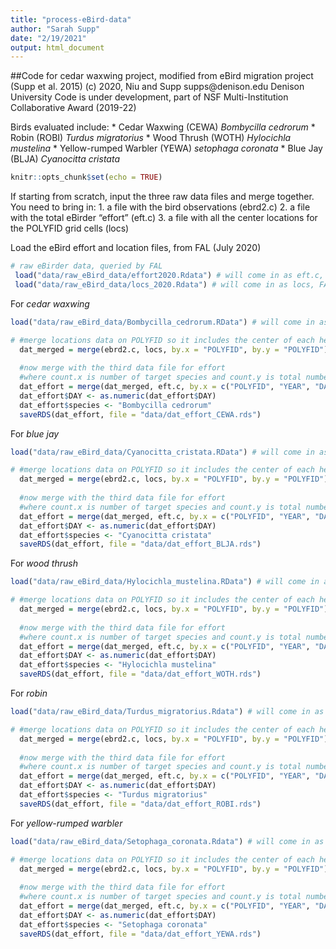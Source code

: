 ```yaml
---
title: "process-eBird-data"
author: "Sarah Supp"
date: "2/19/2021"
output: html_document
---
```


##Code for cedar waxwing project, modified from eBird migration project (Supp et al. 2015)
(c) 2020, Niu and Supp
supps@denison.edu
Denison University
Code is under development, part of NSF Multi-Institution Collaborative Award (2019-22)

Birds evaluated include: 
* Cedar Waxwing (CEWA) _Bombycilla cedrorum_
* Robin (ROBI) _Turdus migratorius_
* Wood Thrush (WOTH) _Hylocichla mustelina_
* Yellow-rumped Warbler (YEWA) _setophaga coronata_
* Blue Jay (BLJA) _Cyanocitta cristata_


```r
knitr::opts_chunk$set(echo = TRUE)
```

If starting from scratch, input the three raw data files and merge together.
You need to bring in: 
1. a file with the bird observations (ebrd2.c)
2. a file with the total eBirder "effort" (eft.c)
3. a file with all the center locations for the POLYFID grid cells (locs)

Load the eBird effort and location files, from FAL (July 2020)
```r
# raw eBirder data, queried by FAL
 load("data/raw_eBird_data/effort2020.Rdata") # will come in as eft.c, FAL named previously
 load("data/raw_eBird_data/locs_2020.Rdata") # will come in as locs, FAL named previously
```

For *cedar waxwing*
```r
load("data/raw_eBird_data/Bombycilla_cedrorum.RData") # will come in as ebrd2.c, FAL named previously

# #merge locations data on POLYFID so it includes the center of each hex cell (LONGITUDE.y, LATITUDE.y)
  dat_merged = merge(ebrd2.c, locs, by.x = "POLYFID", by.y = "POLYFID")
  
  #now merge with the third data file for effort 
  #where count.x is number of target species and count.y is total number of eBird records (including those without the target species)
  dat_effort = merge(dat_merged, eft.c, by.x = c("POLYFID", "YEAR", "DAY"), by.y = c("POLYFID","YEAR",  "DAY")) 
  dat_effort$DAY <- as.numeric(dat_effort$DAY) 
  dat_effort$species <- "Bombycilla cedrorum"
  saveRDS(dat_effort, file = "data/dat_effort_CEWA.rds")
```

For *blue jay*
```r
load("data/raw_eBird_data/Cyanocitta_cristata.RData") # will come in as ebrd2.c, FAL named previously

# #merge locations data on POLYFID so it includes the center of each hex cell (LONGITUDE.y, LATITUDE.y)
  dat_merged = merge(ebrd2.c, locs, by.x = "POLYFID", by.y = "POLYFID")
  
  #now merge with the third data file for effort 
  #where count.x is number of target species and count.y is total number of eBird records (including those without the target species)
  dat_effort = merge(dat_merged, eft.c, by.x = c("POLYFID", "YEAR", "DAY"), by.y = c("POLYFID","YEAR",  "DAY")) 
  dat_effort$DAY <- as.numeric(dat_effort$DAY) 
  dat_effort$species <- "Cyanocitta cristata"
  saveRDS(dat_effort, file = "data/dat_effort_BLJA.rds")
```

For *wood thrush*
```r
load("data/raw_eBird_data/Hylocichla_mustelina.RData") # will come in as ebrd2.c, FAL named previously

# #merge locations data on POLYFID so it includes the center of each hex cell (LONGITUDE.y, LATITUDE.y)
  dat_merged = merge(ebrd2.c, locs, by.x = "POLYFID", by.y = "POLYFID")
  
  #now merge with the third data file for effort 
  #where count.x is number of target species and count.y is total number of eBird records (including those without the target species)
  dat_effort = merge(dat_merged, eft.c, by.x = c("POLYFID", "YEAR", "DAY"), by.y = c("POLYFID","YEAR",  "DAY")) 
  dat_effort$DAY <- as.numeric(dat_effort$DAY) 
  dat_effort$species <- "Hylocichla mustelina"
  saveRDS(dat_effort, file = "data/dat_effort_WOTH.rds")
```

For *robin*
```r
load("data/raw_eBird_data/Turdus_migratorius.Rdata") # will come in as ebrd2.c, FAL named previously

# #merge locations data on POLYFID so it includes the center of each hex cell (LONGITUDE.y, LATITUDE.y)
  dat_merged = merge(ebrd2.c, locs, by.x = "POLYFID", by.y = "POLYFID")
  
  #now merge with the third data file for effort 
  #where count.x is number of target species and count.y is total number of eBird records (including those without the target species)
  dat_effort = merge(dat_merged, eft.c, by.x = c("POLYFID", "YEAR", "DAY"), by.y = c("POLYFID","YEAR",  "DAY")) 
  dat_effort$DAY <- as.numeric(dat_effort$DAY) 
  dat_effort$species <- "Turdus migratorius"
  saveRDS(dat_effort, file = "data/dat_effort_ROBI.rds")
```


For *yellow-rumped warbler*
```r
load("data/raw_eBird_data/Setophaga_coronata.Rdata") # will come in as ebrd2.c, FAL named previously

# #merge locations data on POLYFID so it includes the center of each hex cell (LONGITUDE.y, LATITUDE.y)
  dat_merged = merge(ebrd2.c, locs, by.x = "POLYFID", by.y = "POLYFID")
  
  #now merge with the third data file for effort 
  #where count.x is number of target species and count.y is total number of eBird records (including those without the target species)
  dat_effort = merge(dat_merged, eft.c, by.x = c("POLYFID", "YEAR", "DAY"), by.y = c("POLYFID","YEAR",  "DAY")) 
  dat_effort$DAY <- as.numeric(dat_effort$DAY) 
  dat_effort$species <- "Setophaga coronata"
  saveRDS(dat_effort, file = "data/dat_effort_YEWA.rds")
```

